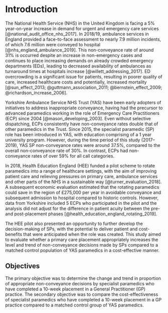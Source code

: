 # Introduction {-}

The National Health Service (NHS) in the United Kingdom is facing a 5% year-on-year increase in demand for urgent and emergency care services [@national_audit_office_nhs_2017]. In 2018/19, ambulance services in England provided a face-to-face assessment to nearly 7.9 million incidents, of which 7.6 million were conveyed to hospital [@nhs_england_ambulance_2019]. This non-conveyance rate of around 31% is occurred despite an increase in non-emergency cases and continues to place increasing demands on already crowded emergency departments (EDs), leading to decreased availability of ambulances as turnaround times at hospitals increase [@willett_addressing_2017]. ED overcrowding is a significant issue for patients, resulting in poorer quality of care, increased healthcare costs and potentially, increased mortality [@sun_effect_2013; @guttmann_association_2011; @bernstein_effect_2009; @richardson_increase_2006].

Yorkshire Ambulance Service NHS Trust (YAS) have been early adopters of initiatives to address inappropriate conveyance, having had the precursor to advanced paramedics working in the role of Emergency Care Practitioners (ECP) since 2004 [@mason_developing_2003]. Even without selective dispatching, ECPs consistently have non-conveyance rates double that of other paramedics in the Trust. Since 2015, the specialist paramedic (SP) role has been introduced in YAS, with education comprising of a 1 year university program. However, during the time period of this study (2017--2019), YAS SP non-conveyance rates were around 37.5%, compared to the overall non-conveyance rate of 30%. In contrast, ECPs had non-conveyance rates of over 59% for all call categories.

In 2018, Health Education England (HEE) funded a pilot scheme to rotate paramedics into a range of healthcare settings, with the aim of improving patient care and relieving pressures on primary care, ambulance services and other parts of the NHS in a sustainable way [@turner_evaluation_2018]. A subsequent economic evaluation estimated that the rotating paramedics could save in the region of £275,000 per year in avoidable conveyance and subsequent admission to hospital compared to historic controls. However, data from Yorkshire included 5 ECPs who participated in the pilot and the analysis did not adjust for the difference in patient acuity between the pre- and post-placement phases [@health_education_england_rotating_2019].

The HEE pilot also presented an opportunity to further develop the decision-making of SPs, with the potential to deliver patient and cost-benefits that were anticipated when the role was created. This study aimed to evaluate whether a primary care placement appropriately increases the level and trend of non-conveyance decisions made by SPs compared to a matched control population of YAS paramedics in a cost-effective manner.

## Objectives {-}

The primary objective was to determine the change and trend in proportion of appropriate non-conveyance decisions by specialist paramedics who have completed a 10-week placement in a General Practitioner (GP) practice. The secondary objective was to compare the cost-effectiveness of specialist paramedics who have completed a 10-week placement in a GP practice compared to a matched control group of YAS paramedics.
